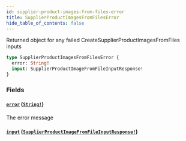 ```yaml
---
id: supplier-product-images-from-files-error
title: SupplierProductImagesFromFilesError
hide_table_of_contents: false
---
```



Returned object for any failed CreateSupplierProductImagesFromFiles inputs

```graphql
type SupplierProductImagesFromFilesError {
  error: String!
  input: SupplierProductImageFromFileInputResponse!
}
```


### Fields

#### [`error`](#) ([`String!`](/developers/supplier-apis/supply-api/graphql/reference/scalars/string))

The error message


#### [`input`](#) ([`SupplierProductImageFromFileInputResponse!`](/developers/supplier-apis/supply-api/graphql/reference/objects/supplier-product-image-from-file-input-response))






